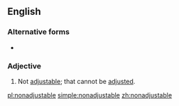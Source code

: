 ==English==

===Alternative forms===
* {{l|en|non-adjustable}}

===Adjective===
{{en-adj|-}}
# Not [[adjustable]]; that cannot be [[adjusted]].

[[pl:nonadjustable]]
[[simple:nonadjustable]]
[[zh:nonadjustable]]